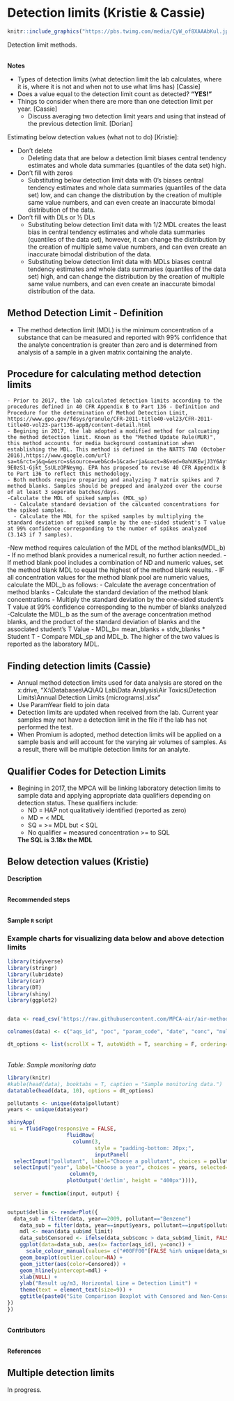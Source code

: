 # Detection limits (Kristie & Cassie) 


```r
knitr::include_graphics("https://pbs.twimg.com/media/CyW_of8XAAAbKul.jpg")
```


Detection limit methods.

<br> __Notes__  

- Types of detection limits (what detection limit the lab calculates, where it is, where it is not and when not to use what lims has) [Cassie]
- Does a value equal to the detection limit count as detected? __“YES!”__ 
- Things to consider when there are more than one detection limit per year. [Cassie]
    - Discuss averaging two detection limit years and using that instead of the previous detection limit. [Dorian]


Estimating below detection values (what not to do) [Kristie]:

- Don’t delete
    - Deleting data that are below a detection limit biases central tendency estimates and whole data summaries (quantiles of the data set) high.
- Don’t fill with zeros
    - Substituting below detection limit data with 0’s biases central tendency estimates and whole data summaries (quantiles of the data set) low, and can change the distribution by the creation of multiple same value numbers, and can even create an inaccurate bimodal distribution of the data.
- Don’t fill with DLs or ½ DLs
    - Substituting below detection limit data with 1/2 MDL creates the least bias in central tendency estimates and whole data summaries (quantiles of the data set), however, it can change the distribution by the creation of multiple same value numbers, and can even create an inaccurate bimodal distribution of the data.
    - Substituting below detection limit data with MDLs biases central tendency estimates and whole data summaries (quantiles of the data set) high, and can change the distribution by the creation of multiple same value numbers, and can even create an inaccurate bimodal distribution of the data.

## Method Detection Limit - Definition
  - The method detection limit (MDL) is the minimum concentration of a substance that can be measured and reported with 99% confidence that the analyte concentration is greater than zero and is determined from analysis of a sample in a given matrix containing the analyte.

## Procedure for calculating method detection limits
    - Prior to 2017, the lab calculated detection limits according to the procedures defined in 40 CFR Appendix B to Part 136 - Definition and Procedure for the determination of Method Detection Limit, https://www.gpo.gov/fdsys/granule/CFR-2011-title40-vol23/CFR-2011-title40-vol23-part136-appB/content-detail.html 
    - Begining in 2017, the lab adopted a modified method for calcuating the method detection limit. Known as the "Method Update Rule(MUR)", this method accounts for media background contamination when establishing the MDL. This method is defined in the NATTS TAD (October 2016),https://www.google.com/url?sa=t&rct=j&q=&esrc=s&source=web&cd=1&cad=rja&uact=8&ved=0ahUKEwjJ3Y6AyfzVAhVL2IMKHXe_DI0QFggoMAA&url=https%3A%2F%2Fwww3.epa.gov%2Fttnamti1%2Ffiles%2Fambient%2Fairtox%2FNATTS%2520TAD%2520Revision%25203_FINAL%2520October%25202016.pdf&usg=AFQjCNGVu-9E0zS1-Gjkt_5sULzOPNeymg. EPA has proposed to revise 40 CFR Appendix B to Part 136 to reflect this methodology. 
    - Both methods require preparing and analyzing 7 matrix spikes and 7 method blanks. Samples should be prepped and analyzed over the course of at least 3 seperate batches/days. 
    -Calculate the MDL of spiked samples (MDL_sp)
      - Calculate standard deviation of the calcuated concentrations for the spiked samples.
      - Calculate the MDL for the spiked samples by multiplying the standard deviation of spiked sample by the one-sided student's T value at 99% confidence corresponding to the number of spikes analyzed (3.143 if 7 samples). 
  -New method requires calculation of the MDL of the method blanks(MDL_b)   
    - If no method blank provides a numerical result, no further action needed.
    - If method blank pool includes a combination of ND and numeric values, set the method blank MDL to equal the highest of the method blank results. 
    - IF all concentration values for the method blank pool are numeric values, calculate the MDL_b as follows:
      - Calculate the average concentration of method blanks
      - Calculate the standard deviation of the method blank concentrations
      - Multiply the standard deviation by the one-sided student's T value at 99% confidence corresponding to the number of blanks analyzed
      -Calculate the MDL_b as the sum of the average concentration method blanks, and the product of the standard deviation of blanks and the associated student's T Value
        - MDL_b= mean_blanks + stdv_blanks * Student T
  - Compare MDL_sp and MDL_b. The higher of the two values is reported as the laboratory MDL.  

## Finding detection limits (Cassie)

- Annual method detection limits used for data analysis are stored on the x:drive, "X:\\Databases\\AQ\\AQ Lab\\Data Analysis\\Air Toxics\\Detection Limits\\Annual Detection Limits (micrograms).xlsx"
 - Use ParamYear field to join data
 - Detection limits are updated when received from the lab. Current year samples may not have a detection limit in the file if the lab has not performed the test. 
 - When Promium is adopted, method detection limits will be applied on a sample basis and will account for the varying air volumes of samples. As a result, there will be multiple detection limits for an analyte. 

## Qualifier Codes for Detection Limits
- Begining in 2017, the MPCA will be linking laboratory detection limits to sample data and applying appropriate data qualifiers depending on detection status. These qualifiers include:
  - ND = HAP not qualitatively identified (reported as zero)
  - MD = < MDL
  - SQ = >= MDL but < SQL
  - No qualifier = measured concentration >= to SQL
  
  **The SQL is 3.18x the MDL**
  
## Below detection values (Kristie)

__Description__  

<br> __Recommended steps__  

<br> __Sample `R` script__  


### Example charts for visualizing data below and above detection limits {-}
```r
library(tidyverse)
library(stringr)
library(lubridate)
library(car)
library(DT)
library(shiny)
library(ggplot2)


data <- read_csv('https://raw.githubusercontent.com/MPCA-air/air-methods/master/airtoxics_data_2009_2013.csv')

colnames(data) <- c("aqs_id", "poc", "param_code", "date", "conc", "null_code", "md_limit", "pollutant", "year", "cas")

dt_options <- list(scrollX = T, autoWidth = T, searching = F, ordering=F, lengthChange = F, paginate=F, info=F)

```

<br> _Table: Sample monitoring data_   
```r
library(knitr)
#kable(head(data), booktabs = T, caption = "Sample monitoring data.")
datatable(head(data, 10), options = dt_options)
```

```r
pollutants <- unique(data$pollutant)
years <- unique(data$year)

shinyApp(
 ui = fluidPage(responsive = FALSE,
                   fluidRow(
                     column(3,
                            style = "padding-bottom: 20px;",
                            inputPanel(
  selectInput("pollutant", label="Choose a pollutant", choices = pollutants, selected="Benzene"),
  selectInput("year", label="Choose a year", choices = years, selected=2009))),
                    column(9,
                   plotOutput('detlim', height = "400px")))),
   
  server = function(input, output) {


output$detlim <- renderPlot({
  data_sub = filter(data, year==2009, pollutant=="Benzene")
    data_sub = filter(data, year==input$years, pollutant==input$pollutants)
    mdl <- mean(data_sub$md_limit)
    data_sub$Censored <- ifelse(data_sub$conc > data_sub$md_limit, FALSE, TRUE)
    ggplot(data=data_sub, aes(x= factor(aqs_id), y=conc)) +
      scale_colour_manual(values= c("#00FF00"[FALSE %in% unique(data_sub$Censored)], "#0000FF"[TRUE %in% unique(data_sub$Censored)]), breaks=c(FALSE, TRUE)) +
    geom_boxplot(outlier.colour=NA) +
    geom_jitter(aes(color=Censored)) +
    geom_hline(yintercept=mdl) +
    xlab(NULL) +
    ylab("Result ug/m3, Horizontal Line = Detection Limit") +
    theme(text = element_text(size=9)) +
    ggtitle(paste0("Site Comparison Boxplot with Censored and Non-Censored Values for", input$pollutants, "from", input$years, "data"))
})
})


```

<br> __Contributors__   


<br> __References__   


## Multiple detection limits   

In progress. 
